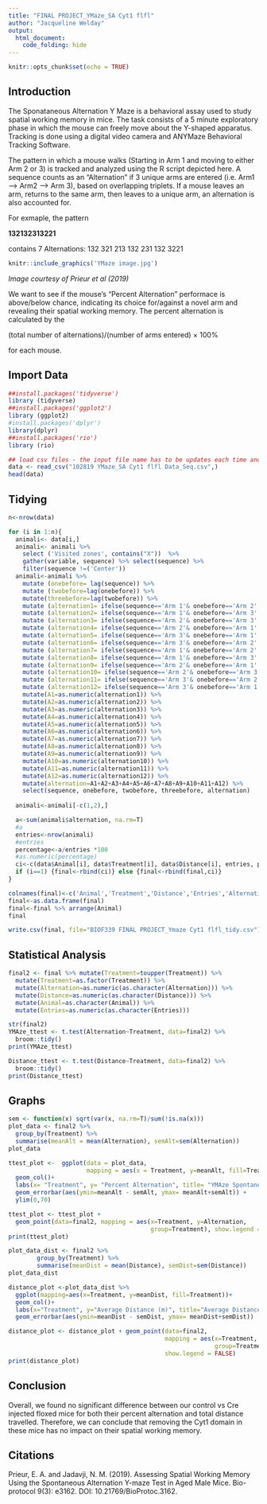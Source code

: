 ```yaml
---
title: "FINAL PROJECT_YMaze_SA Cyt1 flfl"
author: "Jacqueline Welday"
output: 
  html_document:
    code_folding: hide
---
```



```r
knitr::opts_chunk$set(echo = TRUE)
```
## Introduction
The Sponataneous Alternation Y Maze is a behavioral assay used to study spatial working memory in mice. The task consists of a 5 minute exploratory phase in which the mouse can freely move about the Y-shaped apparatus. Tracking is done using a digital video camera and ANYMaze Behavioral Tracking Software. 


The pattern in which a mouse walks (Starting in Arm 1 and moving to either Arm 2 or 3) is tracked and analyzed using the R script depicted here. A sequence counts as an "Alternation" if 3 unique arms are entered (i.e. Arm1 --> Arm2 --> Arm 3), based on overlapping triplets. If a mouse leaves an arm, returns to the same arm, then leaves to a unique arm, an alternation is also accounted for.  


For exmaple, the pattern

**132132313221**

contains 7 Alternations: 132 321 213 132 231 132 3221

```r
knitr::include_graphics('YMaze image.jpg')
```
*Image courtesy of Prieur et al (2019)*

We want to see if the mouse's "Percent Alternation" performace is above/below chance, indicating its choice for/against a novel arm and revealing their spatial working memory. The percent alternation is calculated by the 

(total number of alternations)/(number of arms entered) × 100%

for each mouse. 

## Import Data
```r
##install.packages('tidyverse')
library (tidyverse)
##install.packages('ggplot2')
library (ggplot2)
#install.packages('dplyr')
library(dplyr)
##install.packages('rio')
library (rio)

## load csv files - the input file name has to be updates each time and the file needs to be in the same project folder as the code
data <- read_csv("102819 YMaze_SA Cyt1 flfl Data_Seq.csv",)
head(data)
```
## Tidying
```r
n<-nrow(data)

for (i in 1:n){
  animali<- data[i,]
  animali<- animali %>% 
    select ('Visited zones', contains("X"))  %>% 
    gather(variable, sequence) %>% select(sequence) %>% 
    filter(sequence !=('Center'))
  animali<-animali %>% 
    mutate (onebefore= lag(sequence)) %>% 
    mutate (twobefore=lag(onebefore)) %>% 
    mutate(threebefore=lag(twobefore)) %>% 
    mutate (alternation1= ifelse(sequence=='Arm 1'& onebefore=='Arm 2' & twobefore=='Arm 3',1,0)) %>% 
    mutate (alternation2= ifelse(sequence=='Arm 1'& onebefore=='Arm 3' & twobefore=='Arm 2',1,0)) %>% 
    mutate (alternation3= ifelse(sequence=='Arm 2'& onebefore=='Arm 3' & twobefore=='Arm 1',1,0)) %>% 
    mutate (alternation4= ifelse(sequence=='Arm 2'& onebefore=='Arm 1' & twobefore=='Arm 3',1,0)) %>% 
    mutate (alternation5= ifelse(sequence=='Arm 3'& onebefore=='Arm 1' & twobefore=='Arm 2',1,0)) %>% 
    mutate (alternation6= ifelse(sequence=='Arm 3'& onebefore=='Arm 2' & twobefore=='Arm 1',1,0)) %>% 
    mutate (alternation7= ifelse(sequence=='Arm 1'& onebefore=='Arm 2' & twobefore=='Arm 2' & threebefore=='Arm 3',1,0)) %>% 
    mutate (alternation8= ifelse(sequence=='Arm 1'& onebefore=='Arm 3' & twobefore=='Arm 3' & threebefore=='Arm 2',1,0)) %>% 
    mutate (alternation9= ifelse(sequence=='Arm 2'& onebefore=='Arm 1' & twobefore=='Arm 1' & threebefore=='Arm 3',1,0)) %>% 
    mutate (alternation10= ifelse(sequence=='Arm 2'& onebefore=='Arm 3' & twobefore=='Arm 3' & threebefore=='Arm 1',1,0)) %>% 
    mutate (alternation11= ifelse(sequence=='Arm 3'& onebefore=='Arm 2' & twobefore=='Arm 2' & threebefore=='Arm 1',1,0)) %>% 
    mutate (alternation12= ifelse(sequence=='Arm 3'& onebefore=='Arm 1' & twobefore=='Arm 1' & threebefore=='Arm 2',1,0)) %>%   
    mutate(A1=as.numeric(alternation1)) %>% 
    mutate(A2=as.numeric(alternation2)) %>% 
    mutate(A3=as.numeric(alternation3)) %>% 
    mutate(A4=as.numeric(alternation4)) %>% 
    mutate(A5=as.numeric(alternation5)) %>% 
    mutate(A6=as.numeric(alternation6)) %>% 
    mutate(A7=as.numeric(alternation7)) %>% 
    mutate(A8=as.numeric(alternation8)) %>% 
    mutate(A9=as.numeric(alternation9)) %>% 
    mutate(A10=as.numeric(alternation10)) %>% 
    mutate(A11=as.numeric(alternation11)) %>% 
    mutate(A12=as.numeric(alternation12)) %>% 
    mutate(alternation=A1+A2+A3+A4+A5+A6+A7+A8+A9+A10+A11+A12) %>% 
    select(sequence, onebefore, twobefore, threebefore, alternation)
   
  animali<-animali[-c(1,2),]

  a<-sum(animali$alternation, na.rm=T)
  #a
  entries<-nrow(animali)
  #entries
  percentage<-a/entries *100
  #as.numeric(percentage)
  ci<-c(data$Animal[i], data$Treatment[i], data$Distance[i], entries, percentage)
  if (i==1) {final<-rbind(ci)} else {final<-rbind(final,ci)}
}

colnames(final)<-c('Animal','Treatment','Distance','Entries','Alternation')
final<-as.data.frame(final)
final<-final %>% arrange(Animal)
final
```

```r
write.csv(final, file="BIOF339 FINAL PROJECT_Ymaze Cyt1 flfl_tidy.csv")
```


## Statistical Analysis
```r
final2 <- final %>% mutate(Treatment=toupper(Treatment)) %>%
  mutate(Treatment=as.factor(Treatment)) %>%
  mutate(Alternation=as.numeric(as.character(Alternation))) %>%
  mutate(Distance=as.numeric(as.character(Distance))) %>%
  mutate(Animal=as.character(Animal)) %>%
  mutate(Entries=as.numeric(as.character(Entries)))

str(final2)
YMAze_ttest <- t.test(Alternation~Treatment, data=final2) %>% 
  broom::tidy()
print(YMAze_ttest)

Distance_ttest <- t.test(Distance~Treatment, data=final2) %>% 
  broom::tidy()
print(Distance_ttest)

```

## Graphs
```r
sem <- function(x) sqrt(var(x, na.rm=T)/sum(!is.na(x)))
plot_data <- final2 %>% 
  group_by(Treatment) %>% 
  summarise(meanAlt = mean(Alternation), semAlt=sem(Alternation))
plot_data

ttest_plot <-  ggplot(data = plot_data,
                      mapping = aes(x = Treatment, y=meanAlt, fill=Treatment)) +
  geom_col()+
  labs(x= "Treatment", y= "Percent Alternation", title= "YMAze Spontaneous Alternation Percentage") +
  geom_errorbar(aes(ymin=meanAlt - semAlt, ymax= meanAlt+semAlt)) +
  ylim(0,70)

ttest_plot <- ttest_plot + 
  geom_point(data=final2, mapping = aes(x=Treatment, y=Alternation,
                                        group=Treatment), show.legend = FALSE)
print(ttest_plot)

plot_data_dist <- final2 %>% 
        group_by(Treatment) %>% 
        summarise(meanDist = mean(Distance), semDist=sem(Distance))
plot_data_dist

distance_plot <-plot_data_dist %>% 
  ggplot(mapping=aes(x=Treatment, y=meanDist, fill=Treatment))+
  geom_col()+
  labs(x="Treatment", y="Average Distance (m)", title="Average Distance Travelled by Group")+
  geom_errorbar(aes(ymin=meanDist - semDist, ymax= meanDist+semDist))

distance_plot <- distance_plot + geom_point(data=final2, 
                                            mapping = aes(x=Treatment, y=Distance,
                                                          group=Treatment),
                                            show.legend = FALSE)
print(distance_plot)

```

## Conclusion
Overall, we found no significant difference between our control vs Cre injected floxed mice for both their percent alternation and total distance travelled. Therefore, we can conclude that removing the Cyt1 domain in these mice has no impact on their spatial working memory. 

## Citations
Prieur, E. A. and Jadavji, N. M. (2019). Assessing Spatial Working Memory Using the Spontaneous Alternation Y-maze Test in Aged Male Mice. Bio-protocol 9(3): e3162. DOI: 10.21769/BioProtoc.3162.